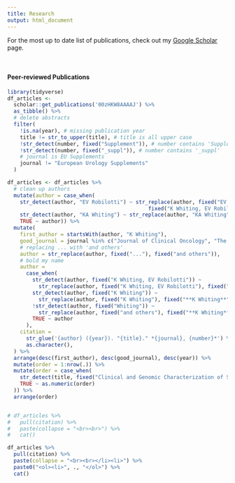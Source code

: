 ```yaml
---
title: Research
output: html_document
---
```


<!-- THESE LINES OF R CODE CREATE THE LIST OF ARTICLES TO CITE -->
<!-- library("bibtex") -->
<!-- refs = read.bib(file = "refs.bib") -->
<!-- for (i in 1:length(refs)){ -->
<!--   print(refs[[i]]) -->
<!--   cat("<br><br>") -->
<!-- } -->

For the most up to date list of publications, check out my <a href="https://scholar.google.com/citations?user=00zHKW8AAAAJ&hl=en">Google Scholar</a> page.

<br>

#### Peer-reviewed Publications

```r
library(tidyverse)
df_articles <- 
  scholar::get_publications('00zHKW8AAAAJ') %>%
  as_tibble() %>%
  # delete abstracts
  filter(
    !is.na(year), # missing publication year
    title != str_to_upper(title), # title is all upper case
    !str_detect(number, fixed("Supplement")), # number contains 'Supplement'
    !str_detect(number, fixed("_suppl")), # number contains '_suppl'
    # journal is EU Supplements
    journal != "European Urology Supplements"
  ) 

df_articles <- df_articles %>%
  # clean up authors
  mutate(author = case_when(
    str_detect(author, "EV Robilotti") ~ str_replace(author, fixed("EV Robilotti, K Whiting"),
                                             fixed("K Whiting, EV Robilotti")), 
    str_detect(author, "KA Whiting") ~ str_replace(author, "KA Whiting", "K Whiting"),
    TRUE ~ author)) %>%
  mutate(
    first_author = startsWith(author, "K Whiting"),
    good_journal = journal %in% c("Journal of Clinical Oncology", "The New England journal of medicine"),
    # replacing ... with 'and others'
    author = str_replace(author, fixed("..."), fixed("and others")),
    # bold my name
    author = 
      case_when(
        str_detect(author, fixed("K Whiting, EV Robilotti")) ~ 
          str_replace(author, fixed("K Whiting, EV Robilotti"), fixed("**K Whiting, EV Robilotti**")),
        str_detect(author, fixed("K Whiting")) ~ 
          str_replace(author, fixed("K Whiting"), fixed("**K Whiting**")),
        !str_detect(author, fixed("Whiting")) ~
          str_replace(author, fixed("and others"), fixed("**K Whiting**, and others")),
        TRUE ~ author
      ),
    citation = 
      str_glue('{author} ({year}). "{title}." *{journal}, {number}*') %>%
      as.character(),
  ) %>%
  arrange(desc(first_author), desc(good_journal), desc(year)) %>%
  mutate(order = 1:nrow(.)) %>%
  mutate(order = case_when(
    str_detect(title, fixed("Clinical and Genomic Characterization of Severe")) ~ 1, 
    TRUE ~ as.numeric(order)
  )) %>%
  arrange(order)


# df_articles %>%
#   pull(citation) %>% 
#   paste(collapse = "<br><br>") %>%
#   cat()

df_articles %>%
  pull(citation) %>% 
  paste(collapse = "<br><br></li><li>") %>% 
  paste0("<ol><li>", ., "</ol>") %>%
  cat()

```

